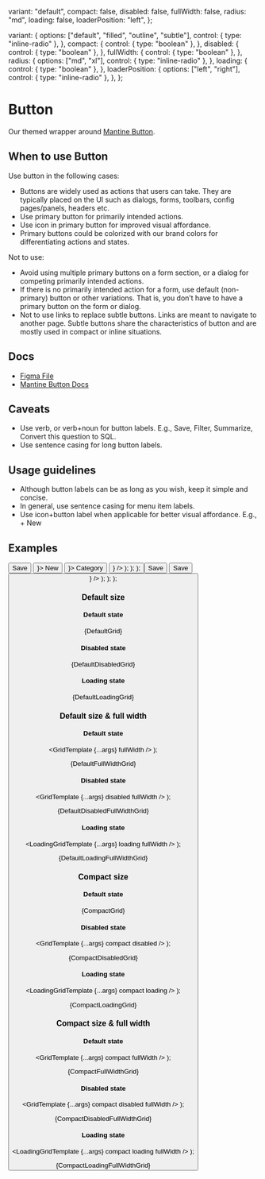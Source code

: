 
  variant: "default",
  compact: false,
  disabled: false,
  fullWidth: false,
  radius: "md",
  loading: false,
  loaderPosition: "left",
};

  variant: {
    options: ["default", "filled", "outline", "subtle"],
    control: { type: "inline-radio" },
  },
  compact: {
    control: { type: "boolean" },
  },
  disabled: {
    control: { type: "boolean" },
  },
  fullWidth: {
    control: { type: "boolean" },
  },
  radius: {
    options: ["md", "xl"],
    control: { type: "inline-radio" },
  },
  loading: {
    control: { type: "boolean" },
  },
  loaderPosition: {
    options: ["left", "right"],
    control: { type: "inline-radio" },
  },
};

<Meta
  title="Buttons/Button"
  component={Button}
  args={args}
  argTypes={argTypes}
/>

# Button

Our themed wrapper around [Mantine Button](https://mantine.dev/core/button/).

## When to use Button

Use button in the following cases:

- Buttons are widely used as actions that users can take. They are typically placed on the UI such as dialogs, forms, toolbars, config pages/panels, headers etc.
- Use primary button for primarily intended actions.
- Use icon in primary button for improved visual affordance.
- Primary buttons could be colorized with our brand colors for differentiating actions and states.

Not to use:

- Avoid using multiple primary buttons on a form section, or a dialog for competing primarily intended actions.
- If there is no primarily intended action for a form, use default (non-primary) button or other variations. That is, you don’t have to have a primary button on the form or dialog.
- Not to use links to replace subtle buttons. Links are meant to navigate to another page. Subtle buttons share the characteristics of button and are mostly used in compact or inline situations.

## Docs

- [Figma File](https://www.figma.com/file/Ey1rOyIxRHpmRvE9XrGyop/Buttons-%2F-Button?type=design&node-id=1-96&mode=design&t=JaO1GZU7AnpAmx4o-0)
- [Mantine Button Docs](https://mantine.dev/core/button/)

## Caveats

- Use verb, or verb+noun for button labels. E.g., Save, Filter, Summarize, Convert this question to SQL.
- Use sentence casing for long button labels.

## Usage guidelines

- Although button labels can be as long as you wish, keep it simple and concise.
- In general, use sentence casing for menu item labels.
- Use icon+button label when applicable for better visual affordance. E.g., + New

## Examples

  <Group noWrap>
    <Button {...args}>Save</Button>
    <Button {...args} leftIcon={<Icon name="add" />}>
      New
    </Button>
    <Button {...args} rightIcon={<Icon name="chevrondown" />}>
      Category
    </Button>
    <Button {...args} leftIcon={<Icon name="play" />} />
  </Group>
);

  <Fragment>
    <GridRowTemplate {...args} />
    <GridRowTemplate {...args} radius="xl" />
  </Fragment>
);

  <Stack>
    <GridRowGroupTemplate {...args} variant="filled" />
    <GridRowGroupTemplate {...args} variant="outline" />
    <GridRowGroupTemplate {...args} variant="default" />
    <GridRowTemplate {...args} variant="subtle" />
  </Stack>
);

  <Group noWrap>
    <Button {...args} loaderPosition="left">
      Save
    </Button>
    <Button {...args} loaderPosition="right">
      Save
    </Button>
    <Button {...args} leftIcon={<Icon name="play" />} />
  </Group>
);

  <Fragment>
    <LoadingGridRowTemplate {...args} />
    <LoadingGridRowTemplate {...args} radius="xl" />
  </Fragment>
);

  <Stack>
    <LoadingGridRowGroupTemplate {...args} variant="filled" />
    <LoadingGridRowGroupTemplate {...args} variant="outline" />
    <LoadingGridRowGroupTemplate {...args} variant="default" />
    <LoadingGridRowTemplate {...args} variant="subtle" />
  </Stack>
);

### Default size

#### Default state


<Canvas>
  <Story name="DefaultGrid">{DefaultGrid}</Story>
</Canvas>

#### Disabled state


<Canvas>
  <Story name="DefaultDisabledGrid">{DefaultDisabledGrid}</Story>
</Canvas>

#### Loading state


<Canvas>
  <Story name="DefaultLoadingGrid">{DefaultLoadingGrid}</Story>
</Canvas>

### Default size & full width

#### Default state

  <GridTemplate {...args} fullWidth />
);

<Canvas>
  <Story name="DefaultFullWidthGrid">{DefaultFullWidthGrid}</Story>
</Canvas>

#### Disabled state

  <GridTemplate {...args} disabled fullWidth />
);

<Canvas>
  <Story name="DefaultDisabledFullWidthGrid">
    {DefaultDisabledFullWidthGrid}
  </Story>
</Canvas>

#### Loading state

  <LoadingGridTemplate {...args} loading fullWidth />
);

<Canvas>
  <Story name="DefaultLoadingFullWidthGrid">
    {DefaultLoadingFullWidthGrid}
  </Story>
</Canvas>

### Compact size

#### Default state


<Canvas>
  <Story name="CompactGrid">{CompactGrid}</Story>
</Canvas>

#### Disabled state

  <GridTemplate {...args} compact disabled />
);

<Canvas>
  <Story name="CompactDisabledGrid">{CompactDisabledGrid}</Story>
</Canvas>

#### Loading state

  <LoadingGridTemplate {...args} compact loading />
);

<Canvas>
  <Story name="CompactLoadingGrid">{CompactLoadingGrid}</Story>
</Canvas>

### Compact size & full width

#### Default state

  <GridTemplate {...args} compact fullWidth />
);

<Canvas>
  <Story name="CompactFullWidthGrid">{CompactFullWidthGrid}</Story>
</Canvas>

#### Disabled state

  <GridTemplate {...args} compact disabled fullWidth />
);

<Canvas>
  <Story name="CompactDisabledFullWidthGrid">
    {CompactDisabledFullWidthGrid}
  </Story>
</Canvas>

#### Loading state

  <LoadingGridTemplate {...args} compact loading fullWidth />
);

<Canvas>
  <Story name="CompactLoadingFullWidthGrid">
    {CompactLoadingFullWidthGrid}
  </Story>
</Canvas>
